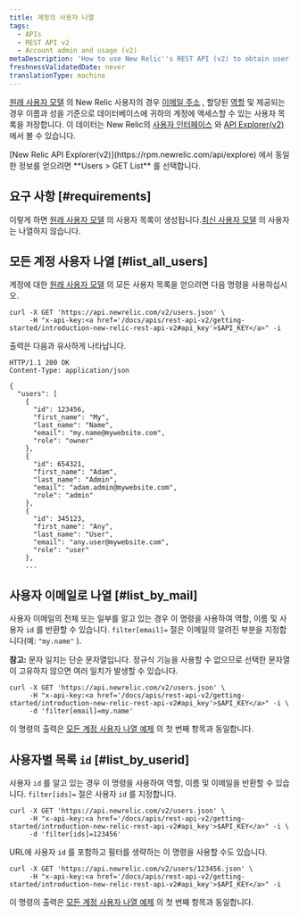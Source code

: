 ```yaml
---
title: 계정의 사용자 나열
tags:
  - APIs
  - REST API v2
  - Account admin and usage (v2)
metaDescription: 'How to use New Relic''s REST API (v2) to obtain user names, emails, roles, and IDs for your New Relic account.'
freshnessValidatedDate: never
translationType: machine
---
```


[원래 사용자 모델](/docs/accounts/original-accounts-billing/original-product-based-pricing/overview-user-models) 의 New Relic 사용자의 경우 [이메일 주소](/docs/accounts-partnerships/accounts/account-setup/adding-updating-users) , 할당된 [역할](/docs/accounts-partnerships/accounts/account-setup/users-roles) 및 제공되는 경우 이름과 성을 기준으로 데이터베이스에 귀하의 계정에 액세스할 수 있는 사용자 목록을 저장합니다. 이 데이터는 New Relic의 [사용자 인터페이스](/docs/accounts-partnerships/accounts/account-setup/adding-updating-users) 와 [API Explorer(v2)](/docs/apm/apis/api-explorer-v2/parts-api-explorer) 에서 볼 수 있습니다.

<Callout variant="tip">
  [New Relic API Explorer(v2)](https://rpm.newrelic.com/api/explore) 에서 동일한 정보를 얻으려면 **Users > GET List** 를 선택합니다.
</Callout>

## 요구 사항 [#requirements]

이렇게 하면 [원래 사용자 모델](/docs/accounts/original-accounts-billing/original-product-based-pricing/overview-user-models) 의 사용자 목록이 생성됩니다.[최신 사용자 모델](/docs/accounts/original-accounts-billing/original-product-based-pricing/overview-user-models) 의 사용자는 나열하지 않습니다.

## 모든 계정 사용자 나열 [#list_all_users]

계정에 대한 [원래 사용자 모델](/docs/accounts/original-accounts-billing/original-product-based-pricing/overview-user-models) 의 모든 사용자 목록을 얻으려면 다음 명령을 사용하십시오.

```
curl -X GET 'https://api.newrelic.com/v2/users.json' \
     -H "x-api-key:<a href='/docs/apis/rest-api-v2/getting-started/introduction-new-relic-rest-api-v2#api_key'>$API_KEY</a>" -i
```

출력은 다음과 유사하게 나타납니다.

```
HTTP/1.1 200 OK
Content-Type: application/json

{
  "users": [
    {
      "id": 123456,
      "first_name": "My",
      "last_name": "Name",
      "email": "my.name@mywebsite.com",
      "role": "owner"
    },
    {
      "id": 654321,
      "first_name": "Adam",
      "last_name": "Admin",
      "email": "adam.admin@mywebsite.com",
      "role": "admin"
    },
    {
      "id": 345123,
      "first_name": "Any",
      "last_name": "User",
      "email": "any.user@mywebsite.com",
      "role": "user"
    },
    ...
```

## 사용자 이메일로 나열 [#list_by_mail]

사용자 이메일의 전체 또는 일부를 알고 있는 경우 이 명령을 사용하여 역할, 이름 및 사용자 `id` 를 반환할 수 있습니다. `filter[email]=` 절은 이메일의 알려진 부분을 지정합니다(예: `"my.name"` ).

**참고:** 문자 일치는 단순 문자열입니다. 정규식 기능을 사용할 수 없으므로 선택한 문자열이 고유하지 않으면 여러 일치가 발생할 수 있습니다.

```
curl -X GET 'https://api.newrelic.com/v2/users.json' \
     -H "x-api-key:<a href='/docs/apis/rest-api-v2/getting-started/introduction-new-relic-rest-api-v2#api_key'>$API_KEY</a>" -i \
     -d 'filter[email]=my.name'
```

이 명령의 출력은 [모든 계정 사용자 나열 예제](#list_all_users) 의 첫 번째 항목과 동일합니다.

## 사용자별 목록 `id` [#list_by_userid]

사용자 `id` 를 알고 있는 경우 이 명령을 사용하여 역할, 이름 및 이메일을 반환할 수 있습니다. `filter[ids]=` 절은 사용자 `id` 를 지정합니다.

```
curl -X GET 'https://api.newrelic.com/v2/users.json' \
     -H "x-api-key:<a href='/docs/apis/rest-api-v2/getting-started/introduction-new-relic-rest-api-v2#api_key'>$API_KEY</a>" -i \
     -d 'filter[ids]=123456'
```

URL에 사용자 `id` 를 포함하고 필터를 생략하는 이 명령을 사용할 수도 있습니다.

```
curl -X GET 'https://api.newrelic.com/v2/users/123456.json' \
     -H "x-api-key:<a href='/docs/apis/rest-api-v2/getting-started/introduction-new-relic-rest-api-v2#api_key'>$API_KEY</a>" -i
```

이 명령의 출력은 [모든 계정 사용자 나열 예제](#list_all_users) 의 첫 번째 항목과 동일합니다.